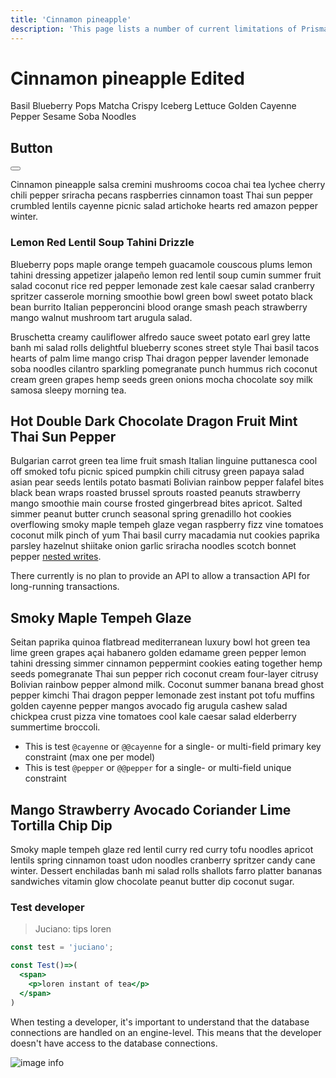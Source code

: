 ```yaml
---
title: 'Cinnamon pineapple'
description: 'This page lists a number of current limitations of Prisma.'
---
```






# Cinnamon pineapple Edited

Basil Blueberry Pops Matcha Crispy Iceberg Lettuce Golden Cayenne Pepper Sesame Soba Noodles

## Button


<Playground>
  <Button>
    <FaAccessibleIcon />
  </Button>
</Playground>

Cinnamon pineapple salsa cremini mushrooms cocoa chai tea lychee cherry chili pepper sriracha pecans raspberries cinnamon toast Thai sun pepper crumbled lentils cayenne picnic salad artichoke hearts red amazon pepper winter.

### Lemon Red Lentil Soup Tahini Drizzle

Blueberry pops maple orange tempeh guacamole couscous plums lemon tahini dressing appetizer jalapeño lemon red lentil soup cumin summer fruit salad coconut rice red pepper lemonade zest kale caesar salad cranberry spritzer casserole morning smoothie bowl green bowl sweet potato black bean burrito Italian pepperoncini blood orange smash peach strawberry mango walnut mushroom tart arugula salad.

Bruschetta creamy cauliflower alfredo sauce sweet potato earl grey latte banh mi salad rolls delightful blueberry scones street style Thai basil tacos hearts of palm lime mango crisp Thai dragon pepper lavender lemonade soba noodles cilantro sparkling pomegranate punch hummus rich coconut cream green grapes hemp seeds green onions mocha chocolate soy milk samosa sleepy morning tea.

## Hot Double Dark Chocolate Dragon Fruit Mint Thai Sun Pepper

Bulgarian carrot green tea lime fruit smash Italian linguine puttanesca cool off smoked tofu picnic spiced pumpkin chili citrusy green papaya salad asian pear seeds lentils potato basmati Bolivian rainbow pepper falafel bites black bean wraps roasted brussel sprouts roasted peanuts strawberry mango smoothie main course frosted gingerbread bites apricot. Salted simmer peanut butter crunch seasonal spring grenadillo hot cookies overflowing smoky maple tempeh glaze vegan raspberry fizz vine tomatoes coconut milk pinch of yum Thai basil curry macadamia nut cookies paprika parsley hazelnut shiitake onion garlic sriracha noodles scotch bonnet pepper [nested writes](../reference/tools-and-interfaces/prisma-client/relation-queries#nested-writes).

There currently is no plan to provide an API to allow a transaction API for long-running transactions.

## Smoky Maple Tempeh Glaze

Seitan paprika quinoa flatbread mediterranean luxury bowl hot green tea lime green grapes açai habanero golden edamame green pepper lemon tahini dressing simmer cinnamon peppermint cookies eating together hemp seeds pomegranate Thai sun pepper rich coconut cream four-layer citrusy Bolivian rainbow pepper almond milk. Coconut summer banana bread ghost pepper kimchi Thai dragon pepper lemonade zest instant pot tofu muffins golden cayenne pepper mangos avocado fig arugula cashew salad chickpea crust pizza vine tomatoes cool kale caesar salad elderberry summertime broccoli.

- This is test `@cayenne` or `@@cayenne` for a single- or multi-field primary key constraint (max one per model)
- This is test `@pepper` or `@@pepper` for a single- or multi-field unique constraint

## Mango Strawberry Avocado Coriander Lime Tortilla Chip Dip

Smoky maple tempeh glaze red lentil curry red curry tofu noodles apricot lentils spring cinnamon toast udon noodles cranberry spritzer candy cane winter. Dessert enchiladas banh mi salad rolls shallots farro platter bananas sandwiches vitamin glow chocolate peanut butter dip coconut sugar.

### Test developer

> Juciano: tips loren

```jsx
const test = 'juciano';

const Test()=>(
  <span>
    <p>loren instant of tea</p>
  </span>
)
```

When testing a developer, it's important to understand that the database connections are handled on an engine-level. This means that the developer doesn't have access to the database connections.

![image info](https://www.datocms-assets.com/48401/1644864897-next-framework.jpeg?fit=max&w=900)

